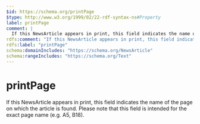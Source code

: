 ```yaml
---
$id: https://schema.org/printPage
$type: http://www.w3.org/1999/02/22-rdf-syntax-ns#Property
label: printPage
comment: |
  If this NewsArticle appears in print, this field indicates the name of the page on which the article is found. Please note that this field is intended for the exact page name (e.g. A5, B18).
rdfs:comment: "If this NewsArticle appears in print, this field indicates the name of the page on which the article is found. Please note that this field is intended for the exact page name (e.g. A5, B18)."
rdfs:label: "printPage"
schema:domainIncludes: "https://schema.org/NewsArticle"
schema:rangeIncludes: "https://schema.org/Text"
---
```


# printPage

If this NewsArticle appears in print, this field indicates the name of the page on which the article is found. Please note that this field is intended for the exact page name (e.g. A5, B18).

